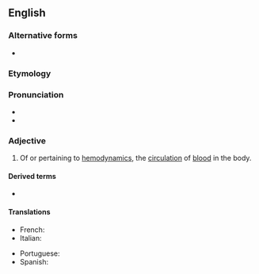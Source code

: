 ==English==

===Alternative forms===
* {{l|en|haemodynamic}}

===Etymology===
{{af|en|hemo-|dynamic}}

===Pronunciation===
* {{IPA|en|/himoʊdaɪˈnæmɪk/}}
* {{rhymes|en|æmɪk}}

===Adjective===
{{en-adj|-}}

# {{lb|en|medicine}} Of or pertaining to [[hemodynamics]], the [[circulation]] of [[blood]] in the body.

====Derived terms====
* {{l|en|hemodynamically}}

====Translations====
{{trans-top|Of or pertaining to the circulation of blood in the body}}
* French: {{t|fr|hémodynamique}}
* Italian: {{t+|it|emodinamico}}
{{trans-mid}}
* Portuguese: {{t|pt|hemodinâmico}}
* Spanish: {{t|es|hemodinámico}}
{{trans-bottom}}
